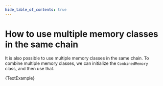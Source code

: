 ```yaml
---
hide_table_of_contents: true
---
```



# How to use multiple memory classes in the same chain

It is also possible to use multiple memory classes in the same chain. To combine multiple memory classes, we can initialize the `CombinedMemory` class, and then use that.



<CodeBlock language="typescript">{TextExample}</CodeBlock>

